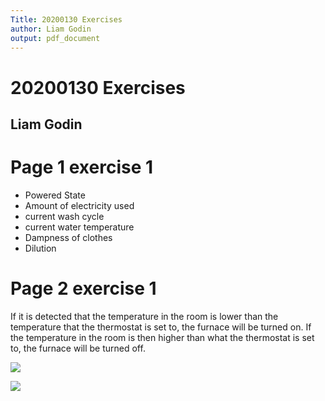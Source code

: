 ```yaml
---
Title: 20200130 Exercises
author: Liam Godin
output: pdf_document
---
```


# 20200130 Exercises

## Liam Godin

# Page 1 exercise 1

* Powered State
* Amount of electricity used
* current wash cycle
* current water temperature 
* Dampness of clothes
* Dilution

# Page 2 exercise 1

If it is detected that the temperature in the room is lower than the temperature that the thermostat is set to, the furnace will be turned on. If the temperature in the room is then higher than what the thermostat is set to, the furnace will be turned off.

![](images/202001301.png)

![](images/202001302.png)

